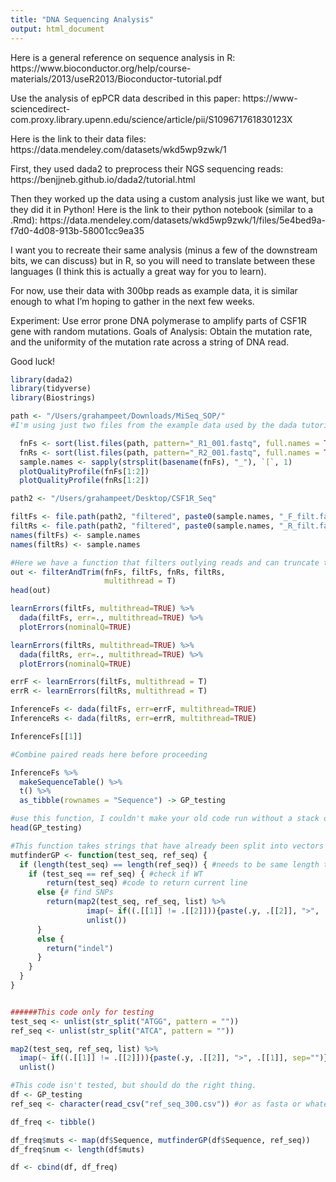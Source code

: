 ```yaml
---
title: "DNA Sequencing Analysis"
output: html_document
---
```


Here is a general reference on sequence analysis in R: https://www.bioconductor.org/help/course-materials/2013/useR2013/Bioconductor-tutorial.pdf

Use the analysis of epPCR data described in this paper: https://www-sciencedirect-com.proxy.library.upenn.edu/science/article/pii/S109671761830123X

Here is the link to their data files:
https://data.mendeley.com/datasets/wkd5wp9zwk/1

First, they used dada2 to preprocess their NGS sequencing reads:
https://benjjneb.github.io/dada2/tutorial.html

Then they worked up the data using a custom analysis just like we want, but they did it in Python! Here is the link to their python notebook (similar to a .Rmd):
https://data.mendeley.com/datasets/wkd5wp9zwk/1/files/5e4bed9a-f7d0-4d08-913b-58001cc9ea35

I want you to recreate their same analysis (minus a few of the downstream bits, we can discuss) but in R, so you will need to translate between these languages (I think this is actually a great way for you to learn).

For now, use their data with 300bp reads as example data, it is similar enough to what I'm hoping to gather in the next few weeks.

Experiment: Use error prone DNA polymerase to amplify parts of CSF1R gene with random mutations.
Goals of Analysis: Obtain the mutation rate, and the uniformity of the mutation rate across a string of DNA read.

Good luck!

```r
library(dada2)
library(tidyverse)
library(Biostrings) 
```


```r
path <- "/Users/grahampeet/Downloads/MiSeq_SOP/"
#I'm using just two files from the example data used by the dada tutorial, it's a lot faster to work with.

  fnFs <- sort(list.files(path, pattern="_R1_001.fastq", full.names = TRUE))
  fnRs <- sort(list.files(path, pattern="_R2_001.fastq", full.names = TRUE))
  sample.names <- sapply(strsplit(basename(fnFs), "_"), `[`, 1)
  plotQualityProfile(fnFs[1:2])
  plotQualityProfile(fnRs[1:2])

```

```r
path2 <- "/Users/grahampeet/Desktop/CSF1R_Seq"

filtFs <- file.path(path2, "filtered", paste0(sample.names, "_F_filt.fastq.gz"))
filtRs <- file.path(path2, "filtered", paste0(sample.names, "_R_filt.fastq.gz"))
names(filtFs) <- sample.names
names(filtRs) <- sample.names

#Here we have a function that filters outlying reads and can truncate the region of the genome to exclude regions where the data has poor quality.
out <- filterAndTrim(fnFs, filtFs, fnRs, filtRs,
                     multithread = T)
head(out)
```

```r
learnErrors(filtFs, multithread=TRUE) %>%
  dada(filtFs, err=., multithread=TRUE) %>%
  plotErrors(nominalQ=TRUE)

learnErrors(filtRs, multithread=TRUE) %>%
  dada(filtRs, err=., multithread=TRUE) %>%
  plotErrors(nominalQ=TRUE)

errF <- learnErrors(filtFs, multithread = T)
errR <- learnErrors(filtRs, multithread = T)

InferenceFs <- dada(filtFs, err=errF, multithread=TRUE)
InferenceRs <- dada(filtRs, err=errR, multithread=TRUE)

InferenceFs[[1]]

#Combine paired reads here before proceeding
```


```r
InferenceFs %>%
  makeSequenceTable() %>% 
  t() %>%
  as_tibble(rownames = "Sequence") -> GP_testing

#use this function, I couldn't make your old code run without a stack overflow error
head(GP_testing)
```


```r
#This function takes strings that have already been split into vectors
mutfinderGP <- function(test_seq, ref_seq) {
  if (length(test_seq) == length(ref_seq)) { #needs to be same length to analyze
    if (test_seq == ref_seq) { #check if WT
        return(test_seq) #code to return current line
      else {# find SNPs 
        return(map2(test_seq, ref_seq, list) %>%
                 imap(~ if((.[[1]] != .[[2]])){paste(.y, .[[2]], ">", .[[1]], sep="")}) %>%
                 unlist())
      } 
      else { 
        return("indel")
      }
    } 
  }
}


######This code only for testing
test_seq <- unlist(str_split("ATGG", pattern = ""))
ref_seq <- unlist(str_split("ATCA", pattern = ""))

map2(test_seq, ref_seq, list) %>%
  imap(~ if((.[[1]] != .[[2]])){paste(.y, .[[2]], ">", .[[1]], sep="")}) %>%
  unlist()

```


```r
#This code isn't tested, but should do the right thing.
df <- GP_testing
ref_seq <- character(read_csv("ref_seq_300.csv")) #or as fasta or whatever

df_freq <- tibble()

df_freq$muts <- map(df$Sequence, mutfinderGP(df$Sequence, ref_seq))
df_freq$num <- length(df$muts)

df <- cbind(df, df_freq)
```


